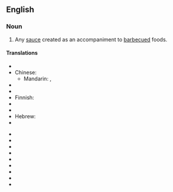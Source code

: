 ==English==
{{wikipedia}}

===Noun===
{{en-noun}}

# Any [[sauce]] created as an accompaniment to [[barbecue]]d foods.

====Translations====
{{trans-top|BBQ sauce}}
* {{trreq|Arabic}}
* Chinese:
** Mandarin: {{t|zh|烤肉醬|sc=Hani}}, {{t|zh|烤肉酱|tr=kǎoròu jiàng|sc=Hani}}
* {{trreq|Czech}}
* {{trreq|Dutch}}
* Finnish: {{t|fi|grillauskastike}}
* {{trreq|French}}
* {{trreq|German}}
* Hebrew: {{t|he|רוטב ברביקיו|m|sc=Hebr}}
* {{trreq|Hungarian}}
{{trans-mid}}
* {{trreq|Italian}}
* {{trreq|Japanese}}
* {{trreq|Korean}}
* {{trreq|Lithuanian}}
* {{trreq|Portuguese}}
* {{trreq|Russian}}
* {{trreq|Spanish}}
* {{trreq|Swedish}}
* {{trreq|Vietnamese}}
{{trans-bottom}}